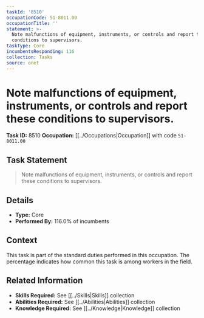 ```yaml
---
taskId: '8510'
occupationCode: 51-8011.00
occupationTitle: ''
statement: >-
  Note malfunctions of equipment, instruments, or controls and report these
  conditions to supervisors.
taskType: Core
incumbentsResponding: 116
collection: Tasks
source: onet
---
```

# Note malfunctions of equipment, instruments, or controls and report these conditions to supervisors.

**Task ID:** 8510
**Occupation:** [[../Occupations|Occupation]] with code `51-8011.00`

## Task Statement

> Note malfunctions of equipment, instruments, or controls and report these conditions to supervisors.

## Details

- **Type:** Core
- **Performed By:** 116.0% of incumbents

## Context

This task is part of the standard duties performed in this occupation. The percentage indicates how common this task is among workers in the field.

## Related Information

- **Skills Required:** See [[../Skills|Skills]] collection
- **Abilities Required:** See [[../Abilities|Abilities]] collection
- **Knowledge Required:** See [[../Knowledge|Knowledge]] collection
